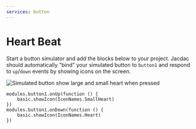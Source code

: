 ```yaml
---
services: button
---
```


# Heart Beat

Start a button simulator and add the blocks below to your project. Jacdac should automatically "bind" your simulated button
to `button1` and respond to `up`/`down` events by showing icons on the screen.

![Simulated button show large and small heart when pressed](./simheartbeat.gif)

```blocks
modules.button1.onUp(function () {
    basic.showIcon(IconNames.SmallHeart)
})
modules.button1.onDown(function () {
    basic.showIcon(IconNames.Heart)
})
```

